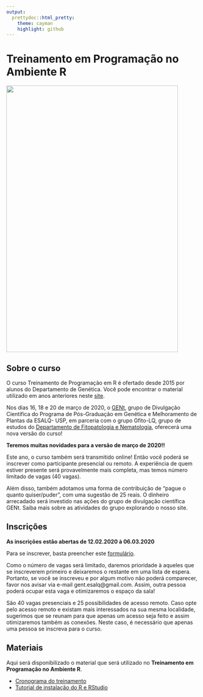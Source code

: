 ```yaml
---
output:
  prettydoc::html_pretty:
    theme: cayman
    highlight: github
---
```


# Treinamento em Programação no Ambiente R

<img src="banner.jpg" alt="" width="450" height="700">

## Sobre o curso

O curso Treinamento de Programação em R é ofertado desde 2015 por alunos do Departamento de Genética. Você pode encontrar o material utilizado em anos anteriores neste [site](http://cristianetaniguti.github.io/Workshop_genetica_esalq/).

Nos dias 16, 18 e 20 de março de 2020, o [GENt](https://gent-esalq.github.io/), grupo de Divulgação Científica do Programa de Pós-Graduação em Genética e Melhoramento de Plantas da ESALQ- USP, em parceria com o grupo Gfito-LQ, grupo de estudos do [Departamento de Fitopatologia e Nematologia](http://www.lfn.esalq.usp.br/), oferecerá uma nova versão do curso!


**Teremos muitas novidades para a versão de março de 2020!!**

Este ano, o curso também será transmitido online! Então você poderá se inscrever como participante presencial ou remoto. A experiência de quem estiver presente será provavelmente mais completa, mas temos número limitado de vagas (40 vagas).

Além disso, também adotamos uma forma de contribuição de “pague o quanto quiser/puder”, com uma sugestão de 25 reais. O dinheiro arrecadado será investido nas ações do grupo de divulgação científica GENt. Saiba mais sobre as atividades do grupo explorando o nosso site.



## Inscrições

**As inscrições estão abertas de 12.02.2020 à 06.03.2020**

Para se inscrever, basta preencher este [formulário](https://forms.gle/kydiaKPwtBuu6XKU7).

Como o número de vagas será limitado, daremos prioridade à aqueles que se inscreverem primeiro e deixaremos o restante em uma lista de espera. Portanto, se você se inscreveu e por algum motivo não poderá comparecer, favor nos avisar via e-mail gent.esalq@gmail.com. Assim, outra pessoa poderá ocupar esta vaga e otimizaremos o espaço da sala!

São 40 vagas presenciais e 25 possibilidades de acesso remoto. Caso opte pelo acesso remoto e existam mais interessados na sua mesma localidade, sugerimos que se reunam para que apenas um acesso seja feito e assim otimizaremos também as conexões. Neste caso, é necessário que apenas uma pessoa se inscreva para o curso.

## Materiais

Aqui será disponibilizado o material que será utilizado no **Treinamento em Programação no Ambiente R**.

* [Cronograma do treinamento](cronograma.html)
* [Tutorial de instalação do R e RStudio](Tutorial_instalacao.html)
